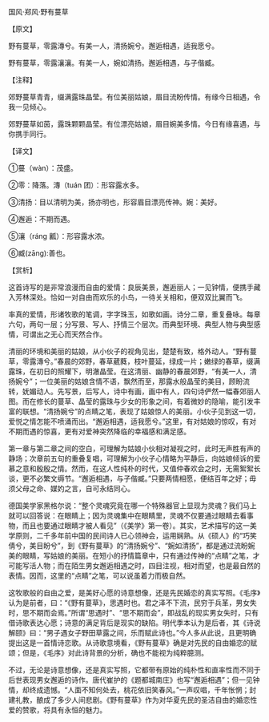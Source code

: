 

国风·郑风·野有蔓草

【原文】

野有蔓草，零露漙兮。有美一人，清扬婉兮。邂逅相遇，适我愿兮。

野有蔓草，零露瀼瀼。有美一人，婉如清扬。邂逅相遇，与子偕臧。

【注释】

郊野蔓草青青，缀满露珠晶莹。有位美丽姑娘，眉目流盼传情。有缘今日相遇，令我一见倾心。

郊野蔓草如茵，露珠颗颗晶莹。有位漂亮姑娘，眉目婉美多情。今日有缘喜遇，与你携手同行。

【译文】

①蔓（wàn）：茂盛。

②零：降落。漙（tuán 团）：形容露水多。

③清扬：目以清明为美，扬亦明也，形容眉目漂亮传神。婉：美好。

④邂逅：不期而遇。

⑤瀼（ráng 瓤）：形容露水浓。

⑥臧(zāng):善也。

【赏析】

这首诗写的是非常浪漫而自由的爱情：良辰美景，邂逅丽人；一见钟情，便携手藏入芳林深处。恰如一对自由而欢乐的小鸟，一待关关相和，便双双比翼而飞。

率真的爱情，形诸牧歌的笔调，字字珠玉，如歌如画。诗分二章，重复叠咏。每章六句，两句一层；分写景、写人、抒情三个层次。而典型环境、典型人物与典型感情，可谓出之无心而天然合作。

清丽的环境和美丽的姑娘，从小伙子的视角见出，楚楚有致，格外动人。“野有蔓草，零露漙兮。”春晨的郊野，春草葳蕤，枝叶蔓延，绿成一片；嫩绿的春草，缀满露珠，在初日的照耀下，明澈晶莹。在这清丽、幽静的春晨郊野，“有美一人，清扬婉兮”；一位美丽的姑娘含情不语，飘然而至，那露水般晶莹的美目，顾盼流转，妩媚动人。先写景，后写人，诗中有画，画中有人，四句诗俨然一幅春郊丽人图。而在修长的蔓草、晶莹的露珠与少女的形象之间，有着微妙的隐喻，能引发丰富的联想。“清扬婉兮”的点睛之笔，表现了姑娘惊人的美丽。小伙子见到这一切，爱悦之情怎能不喷涌而出。“邂逅相遇，适我愿兮。”这里，有对姑娘的惊叹，有对不期而遇的惊喜，更有对爱神突然降临的幸福感和满足感。

第一章与第二章之间的空白，可理解为姑娘小伙相对凝视之时，此时无声胜有声的静场；次章前五句的重叠复唱，可理解为小伙子心情略为平静后，向姑娘倾诉的爱慕之意和殷殷之情。然而，在这人性纯朴的时代，又值仲春欢会之时，无需絮絮长谈，更不必繁文缛节。“邂逅相遇，与子偕臧。”只要两情相愿，便结百年之好；毋须父母之命、媒妁之言，自可永结同心。

德国美学家黑格尔说：“整个灵魂究竟在哪一个特殊器官上显现为灵魂？我们马上就可以回答说：在眼睛上；因为灵魂集中在眼睛里，灵魂不仅要通过眼睛去看事物，而且也要通过眼睛才被人看见”（《美学》第一卷）。其实，艺术描写的这一美学原则，二千多年前中国的民间诗人已心领神会，运用娴熟。从《硕人》的“巧笑倩兮，美目盼兮”，到《野有蔓草》的“清扬婉兮”、“婉如清扬”，都是通过流盼婉美的眼睛，写姑娘的美丽。在短小的抒情篇章中，只有通过传神的“点睛”之笔，才可能写活人物；而在陌生男女邂逅相遇之时，四目注视，相对而望，也是最自然的表情。因而，这里的“点睛”之笔，可以说虽着力而极自然。

这牧歌般的自由之爱，是美好心愿的诗意想像，还是先民婚恋的真实写照。《毛序》认为是前者，曰：“《野有蔓草》，思遇时也。君之泽不下流，民穷于兵革，男女失时，思不期而会焉。”所谓“思遇时”、“思不期而会”，即战乱的现实男女失时，只有借诗歌表达心愿；诗意的满足背后是现实的缺陷。明代季本认为是后者，其《诗说解颐》曰：“男子遇女子野田草露之间，乐而赋此诗也。”今人多从此说，且更明确提出这是一首情诗恋歌。从诗歌意境看，《野有蔓草》确是对先民的自由婚恋的赋颂；但是，《毛序》对此诗背景的分析，确也不能视为纯粹臆测。

不过，无论是诗意想像，还是真实写照，它都带有原始的纯朴性和直率性而不同于后世表现男女邂逅的诗作。唐代崔护的《题都城南庄》也写“邂逅相遇”；但一见钟情，却终成遗憾。“人面不知何处去，桃花依旧笑春风。”一声叹唱，千年怅惘；封建礼教，酿成了多少人间悲剧。《野有蔓草》作为对华夏先民的圣洁自由的婚恋性爱的赞歌，将具有永恒的魅力。

